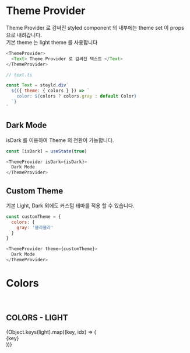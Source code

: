 
<Meta title="Theme" />

# Theme Provider 

Theme Provider 로 감싸진 styled component 의 내부에는 theme set 이 props 으로 내려갑니다.    
기본 theme 는 light theme 를 사용합니다

```js
<ThemeProvider>
  <Text> Theme Provider 로 감싸진 텍스트 </Text>
</ThemeProvider>

// text.ts

const Text = steyld.div`
  ${({ theme: { colors } }) => `
    color: ${colors ? colors.gray : default Color}
  `}
`
```

## Dark Mode

isDark 를 이용하여 Theme 의 전환이 가능합니다.

```js
const [isDark] = useState(true)

<ThemeProvider isDark={isDark}>
  Dark Mode 
</ThemeProvider>
```

## Custom Theme 

기본 Light, Dark 외에도 커스텀 테마를 적용 할 수 있습니다.

```js
const customTheme = {
  colors: {
    gray: '블라블라'
  }
}

<ThemeProvider theme={customTheme}>
  Dark Mode 
</ThemeProvider>
```

# Colors

<br />

## COLORS - LIGHT

<Preview>
  <Story name="colors - light">
    <div style={{display: 'flex', flexFlow: 'wrap'}}>
      {Object.keys(light).map((key, idx) => (
        <div 
          key={idx} 
          style={{ 
            width: '10%', 
            background: light[key],
            border: `1px solid ${light.gray_10}`,
            margin: '0 0 10px 0',
            color: light.white,
            textShadow: `0px 1px 5px ${light.gray_80}`,
            fontWeight: 'bold',
            fontSize: '10px',
            textAlign: 'center',
            padding: '50px 0',
          }}>
        {key}
      </div>
    ))}
    </div>
  </Story>
</Preview>
